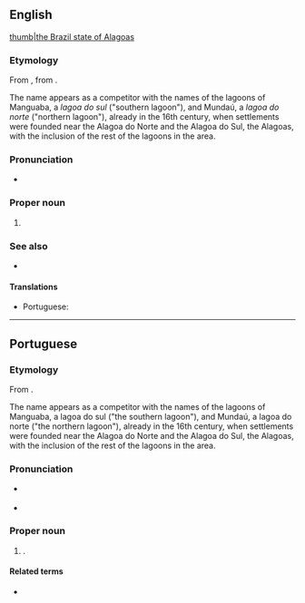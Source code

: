 {{also|Alagoa}}
==English==
[[file:Brazil State Alagoas.svg|thumb|the Brazil state of Alagoas]]

===Etymology===
From {{bor|en|pt|Alagoas}}, from {{m|pt|alagoas||lakes}}.

The name appears as a competitor with the names of the lagoons of Manguaba, a ''lagoa do sul'' ("southern lagoon"), and Mundaú, a ''lagoa do norte'' ("northern lagoon"), already in the 16th century, when settlements were founded near the Alagoa do Norte and the Alagoa do Sul, the Alagoas, with the inclusion of the rest of the lagoons in the area.

===Pronunciation===
* {{IPA|en|/ˌæləˈɡəʊəs/|/ˌɑːləˈɡəʊəs/|/ˌɑːlɑːˈɡəʊɑːs/}}

===Proper noun===
{{en-proper noun}}

# {{place|en|state|r/Northeast Region|c/Brazil|capital=Maceió}}

===See also===
* {{projectlink|pedia}}

====Translations====
{{trans-top|state in north-eastern Brazil}}
* Portuguese: {{t+|pt|Alagoas}}
{{trans-mid}}
{{trans-bottom}}

----

==Portuguese==

===Etymology===
From {{m|pt|alagoas||lakes}}.

The name appears as a competitor with the names of the lagoons of Manguaba, a lagoa do sul ("the southern lagoon"), and Mundaú, a lagoa do norte ("the northern lagoon"), already in the 16th century, when settlements were founded near the Alagoa do Norte and the Alagoa do Sul, the Alagoas, with the inclusion of the rest of the lagoons in the area.

===Pronunciation===
* {{a|Brazil}} {{IPA|pt|/ˌa.la.ˈɡo.ɐs/}}
* {{audio|pt|Pt-br Alagoas.ogg|Audio (BR)}}

===Proper noun===
{{pt-proper noun|m|g2=f-p}}

# {{place|pt|state|macroregion/pt:Northeast Region|c/pt:Brazil|capital=pt:Maceió}}.
#: {{syn|pt|AL}} {{gloss|abbreviation}}

====Related terms====
* {{l|pt|alagoano}} {{gloss|[[demonym]]}}